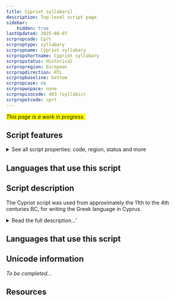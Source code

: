 ```yaml
---
title: Cypriot syllabary]
description: Top-level script page
sidebar:
    hidden: true
lastUpdated: 2025-08-07
scrpropcode: Cprt
scrproptype: syllabary
scrpropname: Cypriot syllabary
scrpropshortname: Cypriot syllabary
scrpropstatus: Historical
scrpropregion: European
scrpropdirection: RTL
scrpropbaseline: bottom
scrpropcase: no
scrpropwspace: none
scrpropisocode: 403 (syllabic)
scrpropotcode: cprt
---
```


<span style='background-color:yellow'>_This page is a work in progress._</span>


## Script features

<details>
<summary> See all script properties: code, region, status and more</summary>
<ScriptInfo />
</details>

## Languages that use this script

<WsList script='Cprt' wsMax='5' />

## Script description

The Cypriot script was used from approximately the 11th to the 4th centuries BC, for writing the Greek language in Cyprus.

<details><summary>Read the full description...'</summary>_Not yet available._</details>

## Languages that use this script

<WsList script='Cprt' wsMax='5' />

## Unicode information

_To be completed..._

## Resources

<ScriptResources detailSummary='seemore' />

